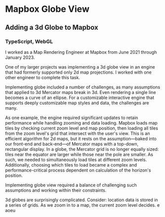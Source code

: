 # Mapbox Globe View

## Adding a 3d Globe to Mapbox

### TypeScript, WebGL

I worked as a Map Rendering Engineer at Mapbox from June 2021 through January 2023.

One of my larger projects was implementing a 3d globe view in an engine that had formerly supported only 2d map projections. I worked with one other engineer to complete this task.

Implementing globe included a number of challenges, as many assumptions that applied to 3d Mercator maps break in 3d. Even rendering a single line becomes a curve of an ellipse. For a customizable interactive engine that supports deeply customizable map styles and data, the challenges are many.

As one example, the engine required significant updates to retain performance while handling zooming and data loading. Mapbox loads map tiles by checking current zoom level and map position, then loading all tiles from the zoom level's grid that intersect with the user's view. This is an efficient algorithm for 2d maps, but it rests on the assumption—baked into our front-end and back-end—of Mercator maps with a top-down, rectangular display. In a globe, the Mercator grid is no longer equally sized: tiles near the equator are larger while those near the pole are smaller. As such, we needed to simultaneously load tiles at different zoom levels. Additionally, choosing which tiles to load became a complex and performance-critical process dependent on calculation of the horizon's position.

Implementing globe view required a balance of challenging such assumptions and working within their constraints.

3d globes are surprisingly complicated. Consider: location data is stored in a series of grids. As we zoom in to a map, the current zoom level decides.
e
aoeu
